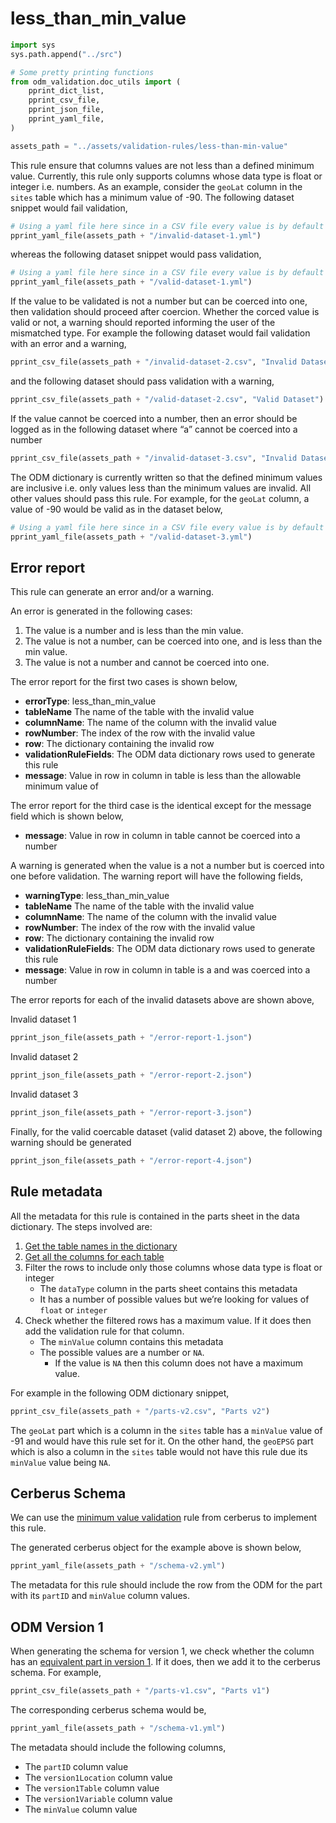 # less_than_min_value

```python
import sys
sys.path.append("../src")

# Some pretty printing functions
from odm_validation.doc_utils import (
    pprint_dict_list,
    pprint_csv_file,
    pprint_json_file,
    pprint_yaml_file,
)

assets_path = "../assets/validation-rules/less-than-min-value"
```

This rule ensure that columns values are not less than a defined minimum value. Currently, this rule only supports columns whose data type is float or integer i.e. numbers. As an example, consider the `geoLat` column in the `sites` table which has a minimum value of -90. The following dataset snippet would fail validation,

```python
# Using a yaml file here since in a CSV file every value is by default a string
pprint_yaml_file(assets_path + "/invalid-dataset-1.yml")
```

whereas the following dataset snippet would pass validation,

```python
# Using a yaml file here since in a CSV file every value is by default a string
pprint_yaml_file(assets_path + "/valid-dataset-1.yml")
```

If the value to be validated is not a number but can be coerced into one, then validation should proceed after coercion. Whether the corced value is valid or not, a warning should reported informing the user of the mismatched type. For example the following dataset would fail validation with an error and a warning,

```python
pprint_csv_file(assets_path + "/invalid-dataset-2.csv", "Invalid Dataset")
```

and the following dataset should pass validation with a warning,

```python
pprint_csv_file(assets_path + "/valid-dataset-2.csv", "Valid Dataset")
```

If the value cannot be coerced into a number, then an error should be logged as in the following dataset where "a" cannot be coerced into a number

```python
pprint_csv_file(assets_path + "/invalid-dataset-3.csv", "Invalid Dataset")
```

The ODM dictionary is currently written so that the defined minimum values are inclusive i.e. only values less than the minimum values are invalid. All other values should pass this rule. For example, for the `geoLat` column, a value of -90 would be valid as in the dataset below,

```python
# Using a yaml file here since in a CSV file every value is by default a string
pprint_yaml_file(assets_path + "/valid-dataset-3.yml")
```

## Error report

This rule can generate an error and/or a warning. 

An error is generated in the following cases:

1. The value is a number and is less than the min value.
2. The value is not a number, can be coerced into one, and is less than the min value.
3. The value is not a number and cannot be coerced into one.

The error report for the first two cases is shown below,

* **errorType**: less_than_min_value
* **tableName** The name of the table with the invalid value
* **columnName**: The name of the column with the invalid value
* **rowNumber**: The index of the row with the invalid value
* **row**: The dictionary containing the invalid row
* **validationRuleFields**: The ODM data dictionary rows used to generate this rule
* **message**: Value <invalid_value> in row <row_index> in column <column_name> in table <table_name> is less than the allowable minimum value of <min_value>

The error report for the third case is the identical except for the message field which is shown below,

* **message**: Value <invalid_value> in row <row_index> in column <column_name> in table <table_name> cannot be coerced into a number

A warning is generated when the value is a not a number but is coerced into one before validation. The warning report will have the following fields,

* **warningType**: less_than_min_value
* **tableName** The name of the table with the invalid value
* **columnName**: The name of the column with the invalid value
* **rowNumber**: The index of the row with the invalid value
* **row**: The dictionary containing the invalid row
* **validationRuleFields**: The ODM data dictionary rows used to generate this rule
* **message**: Value <invalid_value> in row <row_index> in column <column_name> in table <table_name> is a <invalid_type> and was coerced into a number

The error reports for each of the invalid datasets above are shown above,

Invalid dataset 1

```python
pprint_json_file(assets_path + "/error-report-1.json")
```

Invalid dataset 2

```python
pprint_json_file(assets_path + "/error-report-2.json")
```

Invalid dataset 3

```python
pprint_json_file(assets_path + "/error-report-3.json")
```

Finally, for the valid coercable dataset (valid dataset 2) above, the following warning should be generated

```python
pprint_json_file(assets_path + "/error-report-4.json")
```

## Rule metadata

All the metadata for this rule is contained in the parts sheet in the data dictionary. The steps involved are:

1. [Get the table names in the dictionary](../specs/odm-how-tos.md#how-to-get-the-names-of-tables-that-are-part-of-the-odm)
1. [Get all the columns for each table](../specs/odm-how-tos.md#how-to-get-the-names-of-tables-that-are-part-of-the-odm)
2. Filter the rows to include only those columns whose data type is float or integer
    * The `dataType` column in the parts sheet contains this metadata
    * It has a number of possible values but we're looking for values of `float` or `integer`
3. Check whether the filtered rows has a maximum value. If it does then add the validation rule for that column.
    * The `minValue` column contains this metadata
    * The possible values are a number or `NA`.
        * If the value is `NA` then this column does not have a maximum value.

For example in the following ODM dictionary snippet,

```python
pprint_csv_file(assets_path + "/parts-v2.csv", "Parts v2")
```

The `geoLat` part which is a column in the `sites` table has a `minValue` value of -91 and would have this rule set for it. On the other hand, the `geoEPSG` part which is also a column in the `sites` table would not have this rule due its `minValue` value being `NA`.

## Cerberus Schema

We can use the [minimum value validation](https://docs.python-cerberus.org/en/stable/validation-rules.html#min-max) rule from cerberus to implement this rule.

The generated cerberus object for the example above is shown below,

```python
pprint_yaml_file(assets_path + "/schema-v2.yml")
```

The metadata for this rule should include the row from the ODM for the part with its `partID` and `minValue` column values.

## ODM Version 1

When generating the schema for version 1, we check whether the column has an [equivalent part in version 1](../specs/odm-how-tos.md#getting-the-version-1-equivalent-for-a-part). If it does, then we add it to the cerberus schema. For example,

```python
pprint_csv_file(assets_path + "/parts-v1.csv", "Parts v1")
```

The corresponding cerberus schema would be,

```python
pprint_yaml_file(assets_path + "/schema-v1.yml")
```

The metadata should include the following columns,

* The `partID` column value
* The `version1Location` column value
* The `version1Table` column value
* The `version1Variable` column value
* The `minValue` column value
